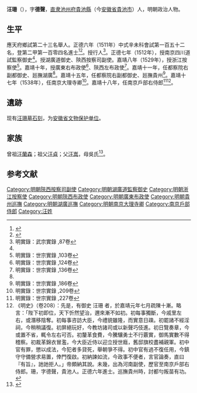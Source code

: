 {{明清人物信息框
| 姓名 = 汪珊
| 原名 =
| 圖片名稱= 
| 圖片大小 =
| 圖片說明 = 
| 最高職務 = 南京戶部右侍郎
| 國家 = 大明 
| 爵位 =
| 籍貫 = [[南直隶|直隶]][[池州府|池州府]][[貴池縣|貴池縣]]
| 族裔 = 
| 字號 = 字德聲
| 諡號 =
| 出生日期 = 生年不詳
| 出生地點 = 
| 逝世日期 = 嘉靖二十年（1540年）
| 逝世地點 =
| 墓葬 =
| 配偶 = 
| 親屬 = 
| 出身 =
* 正德六年辛未科進士出身
| 經歷 =
| 著作 =  
}}'''汪珊'''（{{bd|？||1541年}}），字'''德聲'''，[[南直隶|直隶]][[池州府|池州府]][[貴池縣|貴池縣]]（今[[安徽省|安徽省]][[貴池市|貴池市]]）人，明朝政治人物。

== 生平 ==
應天府鄉試第二十三名舉人。正德六年（1511年）中式辛未科會試第一百五十二名，登第二甲第一百零四名進士<ref>{{Cite book|title=《皇明贡举考》卷五|last=（明）[[张朝瑞|张朝瑞]]|first=|publisher=《续修四库全书》史部第828册|year=|isbn=|location=|pages=}}</ref><ref>{{Cite book|title=贡举志五种 上|last=鲁小俊，江俊伟著|first=|publisher=武汉：武汉大学出版社|year=2009|isbn=978-7-307-07043-1|location=|pages=}}</ref>。授行人<ref name="明實錄：武宗實錄 ,87卷">明實錄：武宗實錄 ,87卷</ref>。正德七年（1512年），授南京四川道試監察御史<ref name="明實錄：武宗實錄 ,87卷"/>。授湖廣道御史、陝西按察司副使。嘉靖八年（1529年），授浙江按察使<ref>明實錄：世宗實錄 ,103卷</ref>。嘉靖十年，授廣東右布政使<ref>明實錄：世宗實錄 ,124卷</ref>、陝西左布政使<ref name="明實錄：世宗實錄 ,136卷">明實錄：世宗實錄 ,136卷</ref>。嘉靖十一年，任都察院右副都御史、廵撫湖廣<ref name="明實錄：世宗實錄 ,136卷"/>。嘉靖十五年，任都察院右副都御史、廵撫貴州<ref>明實錄：世宗實錄 ,186卷</ref>。嘉靖十七年（1538年），任南京大理寺卿<ref>明實錄：世宗實錄 ,209卷</ref>。嘉靖十八年，任南京戶部右侍郎<ref>明實錄：世宗實錄 ,227卷</ref><ref>《明史》（卷208）：先是，有御史 汪珊 者，於嘉靖元年七月疏陳十漸。略言：「陛下初即位，天下忻然望治，邇來漸不如初。初每事獨斷，今戚里左右，或潛移陰奪。初每事咨訪大臣，今禮貌雖隆，而實意日疎。初罷諸不經淫祠，今稍稍議復。初屏絕玩好，今教坊諸司或以新聲巧伎進。初日覽奏章，今或置不省，輒令左右可否。初釐革食費，今騰驤勇士不行覈實，御馬實數不得稽察。初裁革錦衣冒濫，今大臣近侍以迎立授世廕，舊邸旗校盡補親軍。初中官有罪，懲以成法，今犯者多貸死，舉朝爭不得。初中官有過不復任用，今鎮守守備營求易置，倖門復啟。初納諫如流，今政事不便者，言官論奏，直曰『有旨』，訑訑拒人。」帝頗納其說。未幾，出為河南副使，歷官至南京戶部右侍郎。珊，字德聲，貴池人。正德六年進士。巡撫貴州時，討都勻叛苗有功。</ref>。

==遺跡==
现有[[汪珊墓石刻|汪珊墓石刻]]，为[[安徽省文物保护单位|安徽省文物保护单位]]。

== 家族 ==
曾祖[[汪蘭森|汪蘭森]]；祖父[[汪貞|汪貞]]；父[[汪嵩|汪嵩]]，母吳氏<ref>{{Cite book|title=天一阁藏明代科举录选刊 登科录 点校本|last=龚延明主编|first=|publisher=宁波出版社|year=2016|isbn=978-7-5526-2320-8|location=宁波|pages=|quote=《天一閣藏明代科舉錄選刊.登科錄》之《正德六年辛未科進士登科錄》}}</ref>。

==参考文献==
{{reflist}}

{{正德六年辛未科殿試金榜}}
{{DEFAULTSORT:Wang汪}}
[[Category:明朝陝西按察司副使|Category:明朝陝西按察司副使]]
[[Category:明朝湖廣道監察御史|Category:明朝湖廣道監察御史]]
[[Category:明朝浙江按察使|Category:明朝浙江按察使]]
[[Category:明朝陝西布政使|Category:明朝陝西布政使]]
[[Category:明朝廣東布政使|Category:明朝廣東布政使]]
[[Category:明朝貴州巡撫|Category:明朝貴州巡撫]]
[[Category:明朝湖廣巡撫|Category:明朝湖廣巡撫]]
[[Category:明朝南京大理寺卿|Category:明朝南京大理寺卿]]
[[Category:南京戶部侍郎|Category:南京戶部侍郎]]
[[Category:汪姓|Category:汪姓]]